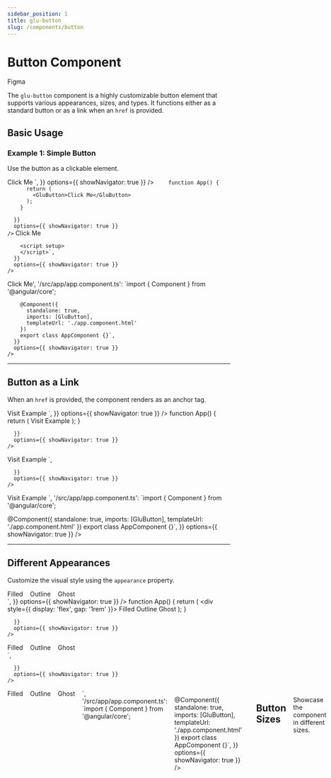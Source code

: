 ```yaml
---
sidebar_position: 1
title: glu-button
slug: /components/button
---
```


# Button Component


<p>
  <glu-button target="_blank" rel="noopener noreferrer" href="https://www.figma.com/design/jSs4mJxj7dJbXsCE1IHtqt/GelatoUI-Design-System-(V-0.1.0)?node-id=239-4021&t=MItYcxbVFzFdt8Oz-0">Figma</glu-button>
</p>

The `glu-button` component is a highly customizable button element that supports various appearances, sizes, and types. It functions either as a standard button or as a link when an `href` is provided.

## Basic Usage

### Example 1: Simple Button

Use the button as a clickable element.

<Tabs>
  <TabItem value="html" label="HTML">
    <Sandpack
      template="vanilla"
      files={{
        '/index.html': `<html>
          <body>
            <glu-button>Click Me</glu-button>
          </body>
        </html>`,
      }}
      options={{ showNavigator: true }}
    />
  </TabItem>
  <TabItem value="jsx" label="React">
    <Sandpack
      template="react"
      files={{
        '/App.js': `import { GluButton } from '@gelato-ui/react';

        function App() {
          return (
            <GluButton>Click Me</GluButton>
          );
        }

      }}
      options={{ showNavigator: true }}
    />
  </TabItem>
  <TabItem value="vue" label="Vue">
    <Sandpack
      template="vue"
      files={{
        '/App.vue': `<template>
          <glu-button>Click Me</glu-button>
        </template>

        <script setup>
        </script>`,
      }}
      options={{ showNavigator: true }}
    />
  </TabItem>
  <TabItem value="angular" label="Angular">
    <Sandpack
      template="angular"
      files={{
        '/src/app/app.component.html': '<glu-button>Click Me</glu-button>',
        '/src/app/app.component.ts': `import { Component } from '@angular/core';

        @Component({
          standalone: true,
          imports: [GluButton],
          templateUrl: './app.component.html'
        })
        export class AppComponent {}`,
      }}
      options={{ showNavigator: true }}
    />
  </TabItem>
</Tabs>

---

## Button as a Link

When an `href` is provided, the component renders as an anchor tag.

<Tabs>
  <TabItem value="html" label="HTML">
    <Sandpack
      template="vanilla"
      files={{
        '/index.html': `<html>
  <body>
    <glu-button href="https://example.com" target="_blank" rel="noopener noreferrer">
      Visit Example
    </glu-button>
  </body>
</html>`,
      }}
      options={{ showNavigator: true }}
    />
  </TabItem>
  <TabItem value="jsx" label="React">
    <Sandpack
      template="react"
      files={{
        '/App.js': `import { GluButton } from '@gelato-ui/react';

function App() {
  return (
    <GluButton href="https://example.com" target="_blank" rel="noopener noreferrer">
      Visit Example
    </GluButton>
  );
}

      }}
      options={{ showNavigator: true }}
    />
  </TabItem>
  <TabItem value="vue" label="Vue">
    <Sandpack
      template="vue"
      files={{
        '/App.vue': `<template>
  <glu-button href="https://example.com" target="_blank" rel="noopener noreferrer">
    Visit Example
  </glu-button>
</template>

<script setup>
</script>`,
      }}
      options={{ showNavigator: true }}
    />
  </TabItem>
  <TabItem value="angular" label="Angular">
    <Sandpack
      template="angular"
      files={{
        '/src/app/app.component.html': `<glu-button href="https://example.com" target="_blank" rel="noopener noreferrer">
  Visit Example
</glu-button>`,
        '/src/app/app.component.ts': `import { Component } from '@angular/core';

@Component({
  standalone: true,
  imports: [GluButton],
  templateUrl: './app.component.html'
})
export class AppComponent {}`,
      }}
      options={{ showNavigator: true }}
    />
  </TabItem>
</Tabs>

---

## Different Appearances

Customize the visual style using the `appearance` property.

<Tabs>
  <TabItem value="html" label="HTML">
    <Sandpack
      template="vanilla"
      files={{
        '/index.html': `<html>
  <body>
    <div style="display: flex; gap: 1rem;">
      <glu-button>Filled</glu-button>
      <glu-button appearance="outline">Outline</glu-button>
      <glu-button appearance="ghost">Ghost</glu-button>
    </div>
  </body>
</html>`,
      }}
      options={{ showNavigator: true }}
    />
  </TabItem>
  <TabItem value="jsx" label="React">
    <Sandpack
      template="react"
      files={{
        '/App.js': `import { GluButton } from '@gelato-ui/react';

function App() {
  return (
    <div style={{ display: 'flex', gap: '1rem' }}>
      <GluButton>Filled</GluButton>
      <GluButton appearance="outline">Outline</GluButton>
      <GluButton appearance="ghost">Ghost</GluButton>
    </div>
  );
}

      }}
      options={{ showNavigator: true }}
    />
  </TabItem>
  <TabItem value="vue" label="Vue">
    <Sandpack
      template="vue"
      files={{
        '/App.vue': `<template>
  <div style="display: flex; gap: 1rem;">
    <glu-button>Filled</glu-button>
    <glu-button appearance="outline">Outline</glu-button>
    <glu-button appearance="ghost">Ghost</glu-button>
  </div>
</template>

<script setup>
</script>`,
      }}
      options={{ showNavigator: true }}
    />
  </TabItem>
  <TabItem value="angular" label="Angular">
    <Sandpack
      template="angular"
      files={{
        '/src/app/app.component.html': `<div style="display: flex; gap: 1rem;">
  <glu-button>Filled</glu-button>
  <glu-button appearance="outline">Outline</glu-button>
  <glu-button appearance="ghost">Ghost</glu-button>
</div>`,
        '/src/app/app.component.ts': `import { Component } from '@angular/core';

@Component({
  standalone: true,
  imports: [GluButton],
  templateUrl: './app.component.html'
})
export class AppComponent {}`,
      }}
      options={{ showNavigator: true }}
    />
  </TabItem>
</Tabs>

---

## Button Sizes

Showcase the component in different sizes.

<Tabs>
  <TabItem value="html" label="HTML">
    <Sandpack
      template="vanilla"
      files={{
        '/index.html': `<html>
  <body>
    <div style="display: flex; gap: 1rem; align-items: center;">
      <glu-button size="small">Small</glu-button>
      <glu-button size="medium">Medium</glu-button>
      <glu-button size="large">Large</glu-button>
    </div>
  </body>
</html>`,
      }}
      options={{ showNavigator: true }}
    />
  </TabItem>
  <TabItem value="jsx" label="React">
    <Sandpack
      template="react"
      files={{
        '/App.js': `import { GluButton } from '@gelato-ui/react';

function App() {
  return (
    <div style={{ display: 'flex', gap: '1rem', alignItems: 'center' }}>
      <GluButton size="small">Small</GluButton>
      <GluButton size="medium">Medium</GluButton>
      <GluButton size="large">Large</GluButton>
    </div>
  );
}

      }}
      options={{ showNavigator: true }}
    />
  </TabItem>
  <TabItem value="vue" label="Vue">
    <Sandpack
      template="vue"
      files={{
        '/App.vue': `<template>
  <div style="display: flex; gap: 1rem; align-items: center;">
    <glu-button size="small">Small</glu-button>
    <glu-button size="medium">Medium</glu-button>
    <glu-button size="large">Large</glu-button>
  </div>
</template>

<script setup>
</script>`,
      }}
      options={{ showNavigator: true }}
    />
  </TabItem>
  <TabItem value="angular" label="Angular">
    <Sandpack
      template="angular"
      files={{
        '/src/app/app.component.html': `<div style="display: flex; gap: 1rem; align-items: center;">
  <glu-button size="small">Small</glu-button>
  <glu-button size="medium">Medium</glu-button>
  <glu-button size="large">Large</glu-button>
</div>`,
        '/src/app/app.component.ts': `import { Component } from '@angular/core';

@Component({
  standalone: true,
  imports: [GluButton],
  templateUrl: './app.component.html'
})
export class AppComponent {}`,
      }}
      options={{ showNavigator: true }}
    />
  </TabItem>
</Tabs>

---

## Advanced Slot Usage

Customize the button content using slots for icons or additional text.

<Tabs>
  <TabItem value="html" label="HTML">
    <Sandpack
      template="vanilla"
      files={{
        '/index.html': `<html>
  <body>
    <div style="display: flex; gap: 1rem; align-items: center;">
      <glu-button>
        <span slot="start">🔥</span>
        Submit
        <span slot="end">🚀</span>
      </glu-button>
    </div>
  </body>
</html>`,
      }}
      options={{ showNavigator: true }}
    />
  </TabItem>
  <TabItem value="jsx" label="React">
    <Sandpack
      template="react"
      files={{
        '/App.js': `import { GluButton } from '@gelato-ui/react';

function App() {
  return (
    <div style={{ display: 'flex', gap: '1rem', alignItems: 'center' }}>
      <GluButton>
        <span slot="start">🔥</span>
        Submit
        <span slot="end">🚀</span>
      </GluButton>
    </div>
  );
}

      }}
      options={{ showNavigator: true }}
    />
  </TabItem>
  <TabItem value="vue" label="Vue">
    <Sandpack
      template="vue"
      files={{
        '/App.vue': `<template>
  <div style="display: flex; gap: 1rem; align-items: center;">
    <glu-button>
      <template #start>🔥</template>
      Submit
      <template #end>🚀</template>
    </glu-button>
  </div>
</template>

<script setup>
</script>`,
      }}
      options={{ showNavigator: true }}
    />
  </TabItem>
  <TabItem value="angular" label="Angular">
    <Sandpack
      template="angular"
      files={{
        '/src/app/app.component.html': `<div style="display: flex; gap: 1rem; align-items: center;">
  <glu-button>
    <span slot="start">🔥</span>
    Submit
    <span slot="end">🚀</span>
  </glu-button>
</div>`,
        '/src/app/app.component.ts': `import { Component } from '@angular/core';

@Component({
  standalone: true,
  imports: [GluButton],
  templateUrl: './app.component.html'
})
export class AppComponent {}`,
      }}
      options={{ showNavigator: true }}
    />
  </TabItem>
</Tabs>

---

## Button in a Form

Use the button as a submission control within a form.

<Tabs>
  <TabItem value="html" label="HTML">
    <Sandpack
      template="vanilla"
      files={{
        '/index.html': `<html>
  <body>
    <form onsubmit="alert('Form submitted'); return false;">
      <glu-button type="submit">Submit Form</glu-button>
    </form>
  </body>
</html>`,
      }}
      options={{ showNavigator: true }}
    />
  </TabItem>
  <TabItem value="jsx" label="React">
    <Sandpack
      template="react"
      files={{
        '/App.js': `import { GluButton } from '@gelato-ui/react';

function FormExample() {
  const handleSubmit = (e) => {
    e.preventDefault();
    alert('Form submitted');
  };

  return (
    <form onSubmit={handleSubmit}>
      <GluButton type="submit">Submit Form</GluButton>
    </form>
  );
}

      }}
      options={{ showNavigator: true }}
    />
  </TabItem>
  <TabItem value="vue" label="Vue">
    <Sandpack
      template="vue"
      files={{
        '/App.vue': `<template>
  <form @submit.prevent="() => alert('Form submitted')">
    <glu-button type="submit">Submit Form</glu-button>
  </form>
</template>

<script setup>
</script>`,
      }}
      options={{ showNavigator: true }}
    />
  </TabItem>
  <TabItem value="angular" label="Angular">
    <Sandpack
      template="angular"
      files={{
        '/src/app/app.component.html': `<form (ngSubmit)="onSubmit()">
  <glu-button type="submit">Submit Form</glu-button>
</form>`,
        '/src/app/app.component.ts': `import { Component } from '@angular/core';

@Component({
  standalone: true,
  imports: [GluButton],
  templateUrl: './app.component.html'
})
export class AppComponent {
  onSubmit() {
    alert('Form submitted');
  }
}`,
      }}
      options={{ showNavigator: true }}
    />
  </TabItem>
</Tabs>

---

<ButtonReadme />
